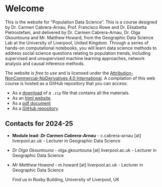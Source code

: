 # Welcome {.unnumbered}

This is the website for "Population Data Science". This is a course designed by Dr. Carmen Cabrera-Arnau, Prof. Francisco Rowe and Dr. Elisabetta Pietrostefani, and delivered by Dr. Carmen Cabrera-Arnau, Dr. Olga Gkountouna and Mr. Matthew Howard, from the Geographic Data Science Lab at the University of Liverpool, United Kingdom. Through a series of hands-on computational notebooks, you will learn data science methods to address social science questions relating to population trends, including supervised and unsupervised machine learning approaches, network analysis and causal inference methods. 

The website is *free to use* and is licensed under the [Attribution-NonCommercial-NoDerivatives 4.0 International](https://creativecommons.org/licenses/by-nc-nd/4.0/). A compilation of this web course is hosted as a GitHub repository that you can access:

-   As a [download](https://github.com/fcorowe/r4ps/archive/refs/heads/main.zip) of a `.zip` file that contains all the materials.
-   As an [html website](https://www.population-science.net).
-   As a [pdf document](https://www.population-science.net/Population-Science.pdf)
-   As a [GitHub repository](https://github.com/fcorowe/r4ps).

## Contacts for 2024-25 {.unnumbered}

-   **Module lead:** ***Dr Carmen Cabrera-Arnau*** - c.cabrera-arnau \[at\] liverpool.ac.uk - Lecturer in Geographic Data Science

-   *Dr Olga Gkountouna* - olga.gkountouna \[at\] liverpool.ac.uk - Lecturer in Geographic Data Science

-   *Mr Matthew Howard* - m.howard \[at\] liverpool.ac.uk - Lecturer in Geographic Data Science

    Find us in Roxby Building, University of Liverpool, UK

